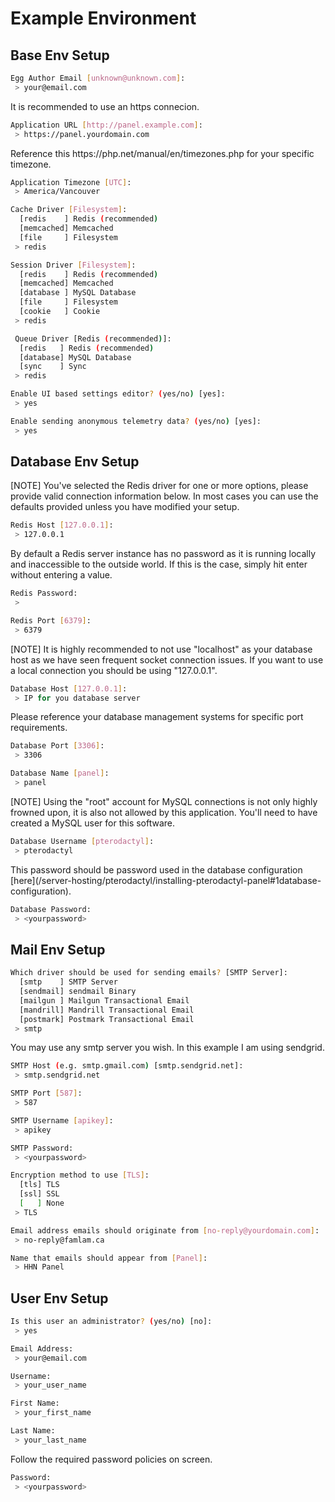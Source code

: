 
# Example Environment

## Base Env Setup

```sh
Egg Author Email [unknown@unknown.com]:
 > your@email.com
```

<Callout type="info">It is recommended to use an https connecion.</Callout>

```sh
Application URL [http://panel.example.com]:
 > https://panel.yourdomain.com
```

<Callout type="default">
  Reference this https://php.net/manual/en/timezones.php for your specific
  timezone.
</Callout>

```sh
Application Timezone [UTC]:
 > America/Vancouver
```

```sh
Cache Driver [Filesystem]:
  [redis    ] Redis (recommended)
  [memcached] Memcached
  [file     ] Filesystem
 > redis

Session Driver [Filesystem]:
  [redis    ] Redis (recommended)
  [memcached] Memcached
  [database ] MySQL Database
  [file     ] Filesystem
  [cookie   ] Cookie
 > redis

 Queue Driver [Redis (recommended)]:
  [redis   ] Redis (recommended)
  [database] MySQL Database
  [sync    ] Sync
 > redis
```

```sh
Enable UI based settings editor? (yes/no) [yes]:
 > yes

Enable sending anonymous telemetry data? (yes/no) [yes]:
 > yes
```

## Database Env Setup

<Callout type="warning">
  [NOTE] You've selected the Redis driver for one or more options, please
  provide valid connection information below. In most cases you can use the
  defaults provided unless you have modified your setup.
</Callout>

```sh
Redis Host [127.0.0.1]:
 > 127.0.0.1
```

<Callout type="info">
  By default a Redis server instance has no password as it is running locally
  and inaccessible to the outside world. If this is the case, simply hit enter
  without entering a value.
</Callout>

```sh
Redis Password:
 >
```

```sh
Redis Port [6379]:
 > 6379
```

<Callout type="warning">
  [NOTE] It is highly recommended to not use "localhost" as your database host
  as we have seen frequent socket connection issues. If you want to use a local
  connection you should be using "127.0.0.1".
</Callout>

```sh
Database Host [127.0.0.1]:
 > IP for you database server
```

<Callout type="default">
  Please reference your database management systems for specific port
  requirements.
</Callout>

```sh
Database Port [3306]:
 > 3306
```

```sh
Database Name [panel]:
 > panel
```

<Callout type="warning">
  [NOTE] Using the "root" account for MySQL connections is not only highly
  frowned upon, it is also not allowed by this application. You'll need to have
  created a MySQL user for this software.
</Callout>

```sh
Database Username [pterodactyl]:
 > pterodactyl
```

<Callout type="info">
  This password should be password used in the database configuration
  [here](/server-hosting/pterodactyl/installing-pterodactyl-panel#1database-configuration).
</Callout>

```sh
Database Password:
 > <yourpassword>
```

## Mail Env Setup

```sh
Which driver should be used for sending emails? [SMTP Server]:
  [smtp    ] SMTP Server
  [sendmail] sendmail Binary
  [mailgun ] Mailgun Transactional Email
  [mandrill] Mandrill Transactional Email
  [postmark] Postmark Transactional Email
 > smtp
```

<Callout type="info">
  You may use any smtp server you wish. In this example I am using sendgrid.
</Callout>

```sh
SMTP Host (e.g. smtp.gmail.com) [smtp.sendgrid.net]:
 > smtp.sendgrid.net
```

```sh
SMTP Port [587]:
 > 587
```

```sh
SMTP Username [apikey]:
 > apikey
```

```sh
SMTP Password:
 > <yourpassword>
```

```sh
Encryption method to use [TLS]:
  [tls] TLS
  [ssl] SSL
  [   ] None
 > TLS
```

```sh
Email address emails should originate from [no-reply@yourdomain.com]:
 > no-reply@famlam.ca
```

```sh
Name that emails should appear from [Panel]:
 > HHN Panel
```

## User Env Setup

```sh
Is this user an administrator? (yes/no) [no]:
 > yes
```

```sh
Email Address:
 > your@email.com

Username:
 > your_user_name

First Name:
 > your_first_name

Last Name:
 > your_last_name
```

<Callout type="default">
  Follow the required password policies on screen.
</Callout>

```sh
Password:
 > <yourpassword>
```
